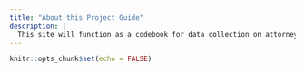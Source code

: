 ```yaml
---
title: "About this Project Guide"
description: |
  This site will function as a codebook for data collection on attorneys including indicators of demographics, quality characteristics, and district court experience. It also includes additional important information about the project as a whole to provide context and allow you to understand how the data will be used. Enjoy!
---
```


```r
knitr::opts_chunk$set(echo = FALSE)
```

